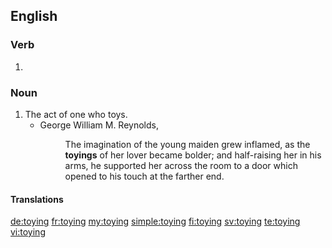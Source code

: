 ==English==

===Verb===
{{head|en|present participle}}

# {{present participle of|toy|lang=en|nocat=1}}

===Noun===
{{en-noun}}

# The act of one who toys.
#* George William M. Reynolds, ''{{w|The Mysteries of London}}''
#*: The imagination of the young maiden grew inflamed, as the '''toyings''' of her lover became bolder; and half-raising her in his arms, he supported her across the room to a door which opened to his touch at the farther end.

====Translations====
{{trans-top|the act of one who toys}}
{{trans-mid}}
{{trans-bottom}}

[[de:toying]]
[[fr:toying]]
[[my:toying]]
[[simple:toying]]
[[fi:toying]]
[[sv:toying]]
[[te:toying]]
[[vi:toying]]